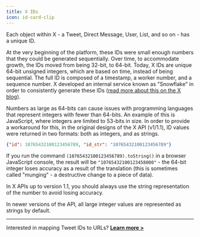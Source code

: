 ```yaml
---
title: X IDs
icon: id-card-clip
---
```


Each object within X - a Tweet, Direct Message, User, List, and so on - has a unique ID.

At the very beginning of the platform, these IDs were small enough numbers that they could be generated sequentially. Over time, to accommodate growth, the IDs moved from being 32-bit, to 64-bit. Today, X IDs are unique 64-bit unsigned integers, which are based on time, instead of being sequential. The full ID is composed of a timestamp, a worker number, and a sequence number. X developed an internal service known as "Snowflake" in order to consistently generate these IDs ([read more about this on the X blog](https://blog.twitter.com/engineering/en_us/a/2010/announcing-snowflake.html)).

Numbers as large as 64-bits can cause issues with programming languages that represent integers with fewer than 64-bits. An example of this is JavaScript, where integers are limited to 53-bits in size. In order to provide a workaround for this, in the original designs of the X API (v1/1.1), ID values were returned in two formats: both as integers, and as strings.

```json
{"id": 10765432100123456789, "id_str": "10765432100123456789"}
```

If you run the command `(10765432100123456789).toString()` in a browser JavaScript console, the result will be `"10765432100123458000"` - the 64-bit integer loses accuracy as a result of the translation (this is sometimes called "munging" - a destructive change to a piece of data).

In X APIs up to version 1.1, you should always use the string representation of the number to avoid losing accuracy.

In newer versions of the API, all large integer values are represented as strings by default.

---

Interested in mapping Tweet IDs to URLs? **[Learn more >](https://blog.twitter.com/developer/en_us/topics/tips/2020/getting-to-the-canonical-url-for-a-tweet.html)**